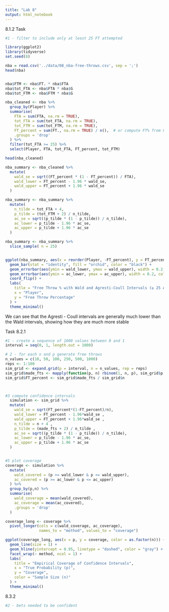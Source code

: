 ```yaml
---
title: "Lab 8"
output: html_notebook
---
```


8.1.2 Task

```r
#1 - filter to include only at least 25 FT attempted 

library(ggplot2)
library(tidyverse)
set.seed(8)

nba = read.csv('../data/08_nba-free-throws.csv', sep = ';')
head(nba)


nba$FTM <- nba$FT. * nba$FTA 
nba$tot_FTA <- nba$FTA * nba$G
nba$tot_FTM <- nba$FTM * nba$G

nba_cleaned <- nba %>% 
  group_by(Player) %>%
  summarise(
    FTA = sum(FTA, na.rm = TRUE),
    tot_FTA = sum(tot_FTA, na.rm = TRUE),
    tot_FTM = sum(tot_FTM, na.rm = TRUE),
    FT_percent = sum(FT., na.rm = TRUE) / n(),  # or compute FT% from FTM/FTA if you have that
    .groups = 'drop'
  ) %>%
  filter(tot_FTA >= 25) %>% 
  select(Player, FTA, tot_FTA, FT_percent, tot_FTM)

head(nba_cleaned)

nba_summary <- nba_cleaned %>%
  mutate(
    wald_se = sqrt((FT_percent * (1 - FT_percent)) / FTA),
    wald_lower = FT_percent - 1.96 * wald_se,
    wald_upper = FT_percent + 1.96 * wald_se
  )

nba_summary <- nba_summary %>%
  mutate(
    n_tilde = tot_FTA + 4,
    p_tilde = (tot_FTM + 2) / n_tilde,
    ac_se = sqrt((p_tilde * (1 - p_tilde)) / n_tilde),
    ac_lower = p_tilde - 1.96 * ac_se,
    ac_upper = p_tilde + 1.96 * ac_se
  )

nba_summary <- nba_summary %>%
  slice_sample( n = 25)


ggplot(nba_summary, aes(x = reorder(Player, -FT_percent), y = FT_percent)) +
  geom_bar(stat = "identity", fill = "orchid", color = "black") +
  geom_errorbar(aes(ymin = wald_lower, ymax = wald_upper), width = 0.2, color = "darkmagenta", alpha = 0.7) +
  geom_errorbar(aes(ymin = ac_lower, ymax = ac_upper), width = 0.2, color = "steelblue", linetype = "dashed", alpha = 0.7) +
  coord_flip() +
  labs(
    title = "Free Throw % with Wald and Agresti-Coull Intervals (≥ 25 Attempts)",
    x = "Player",
    y = "Free Throw Percentage"
  ) +
  theme_minimal()


```
We can see that the Agresti - Coull intervals are generally much lower than the Wald intervals, showing how they are much more stable 

Task 8.2.1

```r
#1 - create a sequence of 1000 values between 0 and 1
interval = seq(0, 1, length.out = 1000)

# 2 - for each n and p generate free throws 
n_values = c(10, 50, 100, 250, 500, 1000)
reps <- 1:100
sim_grid <- expand.grid(p = interval, n = n_values, rep = reps)
sim_grid$made_fts <- mapply(function(p, n) rbinom(1, n, p), sim_grid$p, sim_grid$n)
sim_grid$FT_percent <- sim_grid$made_fts / sim_grid$n



#3 compute confidence intervals
  simulation <- sim_grid %>% 
  mutate(
    wald_se = sqrt(FT_percent*(1-FT_percent)/n),
    wald_lower = FT_percent - 1.96*wald_se ,
    wald_upper = FT_percent + 1.96*wald_se ,
    n_tilde = n + 4 ,
    p_tilde = (made_fts + 2) / n_tilde ,
    ac_se = sqrt((p_tilde * (1 - p_tilde)) / n_tilde),
    ac_lower = p_tilde - 1.96 * ac_se,
    ac_upper = p_tilde + 1.96 * ac_se
  )


#5 plot coverage
coverage <- simulation %>%
  mutate(
    wald_covered = (p >= wald_lower & p <= wald_upper),
    ac_covered = (p >= ac_lower & p <= ac_upper)
  ) %>%
  group_by(p,n) %>%
  summarise(
    wald_coverage = mean(wald_covered),
    ac_coverage = mean(ac_covered),
    .groups = 'drop'
  )

coverage_long <- coverage %>%
  pivot_longer(cols = c(wald_coverage, ac_coverage),
               names_to = "method", values_to = "coverage")

ggplot(coverage_long, aes(x = p, y = coverage, color = as.factor(n))) +
  geom_line(size = 1) +
  geom_hline(yintercept = 0.95, linetype = "dashed", color = "gray") +
  facet_wrap(~ method, ncol = 1) +
  labs(
    title = "Empirical Coverage of Confidence Intervals",
    x = "True Probability (p)",
    y = "Coverage",
    color = "Sample Size (n)"
  ) +
  theme_minimal()

```

8.3.2 

```r
#2 - bets needed to be confident 
```

